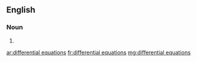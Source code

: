 ==English==

===Noun===
{{head|en|noun plural form}}

# {{plural of|differential equation|lang=en}}

[[ar:differential equations]]
[[fr:differential equations]]
[[mg:differential equations]]